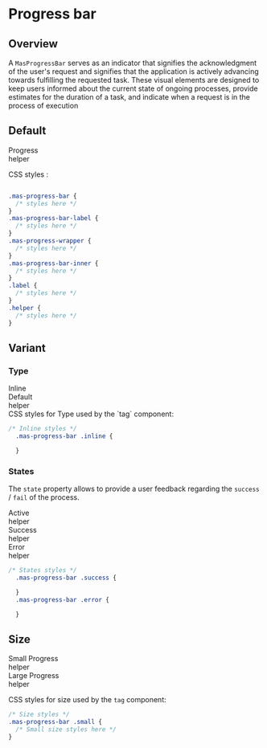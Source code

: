 
<Meta title="Components / Selection controls / Progress bar" />

# Progress bar

## Overview
A `MasProgressBar` serves as an indicator that signifies the acknowledgment of the user's request and signifies that the application is actively advancing towards fulfilling the requested task. These visual elements are designed to keep users informed about the current state of ongoing processes, provide estimates for the duration of a task, and indicate when a request is in the process of execution

## Default

<Canvas> 
    <div class="mas-progress-bar active">
      <div class="mas-progress-bar-label">
        <div class="label">Progress</div>
      </div>
      <div class="mas-progress-wrapper">
          <div class="mas-progress-bar-inner" style={{width: '50%'}}></div>
      </div>
      <div class="helper">helper </div>
   </div>
</Canvas>

CSS styles :

```css

.mas-progress-bar {
  /* styles here */
}
.mas-progress-bar-label {
  /* styles here */
}
.mas-progress-wrapper {
  /* styles here */
}
.mas-progress-bar-inner {
  /* styles here */
}
.label {
  /* styles here */
}
.helper {
  /* styles here */
}
```

## Variant

### Type
<Canvas> 
   <div class="mas-progress-bar active inline">
      <div class="mas-progress-bar-label">
        <div class="label">Inline</div>
      </div>
      <div class="mas-progress-wrapper">
          <div class="mas-progress-bar-inner" style={{width: '50%'}}></div>
      </div> 
   </div>
</Canvas>
<Canvas>  
  <div class="mas-progress-bar active">
      <div class="mas-progress-bar-label">
        <div class="label">Default</div>
      </div>
      <div class="mas-progress-wrapper">
          <div class="mas-progress-bar-inner" style={{width: '50%'}}></div>
      </div>
      <div class="helper">helper </div>
   </div>
</Canvas>
CSS styles for Type used by the `tag` component:

```css
/* Inline styles */
  .mas-progress-bar .inline {

  }
```

### States
The `state` property allows to provide a user feedback regarding the `success` / `fail` of the process.
<Canvas>  
  <div class="mas-progress-bar active">
      <div class="mas-progress-bar-label">
        <div class="label">Active</div>
      </div>
      <div class="mas-progress-wrapper">
          <div class="mas-progress-bar-inner" style={{width: '50%'}}></div>
      </div>
      <div class="helper">helper </div>
   </div>
</Canvas>
<Canvas>  
  <div class="mas-progress-bar success">
      <div class="mas-progress-bar-label">
        <div class="label">Success</div>
        <i class="mas-icon mas-check-circle-filled mas-system-and-device--filled"></i>
      </div>
      <div class="mas-progress-wrapper">
          <div class="mas-progress-bar-inner" style={{width: '100%'}}></div>
      </div>
      <div class="helper">helper </div>
   </div>
</Canvas>
<Canvas>  
  <div class="mas-progress-bar error">
      <div class="mas-progress-bar-label">
        <div class="label">Error</div>
        <i class="mas-icon mas-prohibit-inset-filled mas-security-and-warnings--filled"></i>
      </div>
      <div class="mas-progress-wrapper">
          <div class="mas-progress-bar-inner" style={{width: '100%'}}></div>
      </div>
      <div class="helper">helper </div>
   </div>
</Canvas>

```css
/* States styles */
  .mas-progress-bar .success {

  }
  .mas-progress-bar .error {

  }
```

## Size
<Canvas> 
     
  <div class="mas-progress-bar active small">
      <div class="mas-progress-bar-label">
        <div class="label">Small Progress</div>
      </div>
      <div class="mas-progress-wrapper">
          <div class="mas-progress-bar-inner" style={{width: '50%'}}></div>
      </div>
      <div class="helper">helper </div>
   </div>
</Canvas>   
<Canvas> 
   <div class="mas-progress-bar active">
      <div class="mas-progress-bar-label">
        <div class="label">Large Progress</div>
      </div>
      <div class="mas-progress-wrapper">
          <div class="mas-progress-bar-inner" style={{width: '50%'}}></div>
      </div> 
      <div class="helper">helper </div>
   </div>
</Canvas>

CSS styles for size used by the `tag` component:

```css
/* Size styles */
.mas-progress-bar .small {
  /* Small size styles here */
}
```
 
